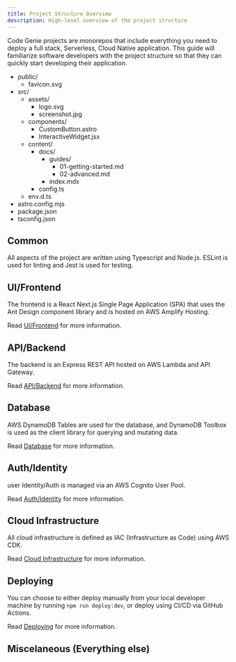 ```yaml
---
title: Project Structure Overview
description: High-level overview of the project structure
---
```


Code Genie projects are monorepos that include everything you need to deploy a full stack, Serverless, Cloud Native application. This guide will familiarize software developers with the project structure so that they can quickly start developing their application.


<FileTree>

- public/
  - favicon.svg
- src/
  - assets/
    - logo.svg
    - screenshot.jpg
  - components/
    - CustomButton.astro
    - InteractiveWidget.jsx
  - content/
    - docs/
      - guides/
        - 01-getting-started.md
        - 02-advanced.md
      - index.mdx
    - config.ts
  - env.d.ts
- astro.config.mjs
- package.json
- tsconfig.json

</FileTree>

## Common
All aspects of the project are written using Typescript and Node.js. ESLint is used for linting and Jest is used for testing.

## UI/Frontend

The frontend is a React Next.js Single Page Application (SPA) that uses the Ant Design component library and is hosted on AWS Amplify Hosting.

Read [UI/Frontend](./ui-frontend.md) for more information.

## API/Backend

The backend is an Express REST API hosted on AWS Lambda and API Gateway.

Read [API/Backend](./api-backend.md) for more information.

## Database

AWS DynamoDB Tables are used for the database, and DynamoDB Toolbox is used as the client library for querying and mutating data.

Read [Database](./database.md) for more information.

## Auth/Identity

user Identity/Auth is managed via an AWS Cognito User Pool.

Read [Auth/Identity](./auth-identity.md) for more information.

## Cloud Infrastructure

All cloud infrastructure is defined as IAC (Infrastructure as Code) using AWS CDK.

Read [Cloud Infrastructure](./cloud-infrastructure.md) for more information.

## Deploying

You can choose to either deploy manually from your local developer machine by running `npm run deploy:dev`, or deploy using CI/CD via GitHub Actions.

Read [Deploying](./deploying.md) for more information.


## Miscelaneous (Everything else)
